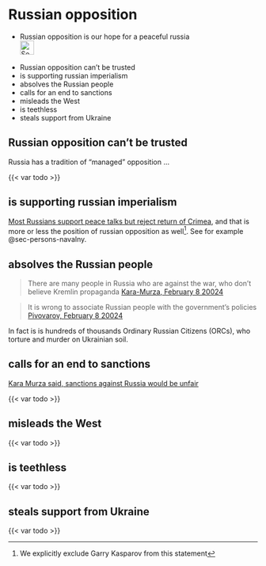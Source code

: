 # Russian opposition {#sec-russia-opposition}

::: {.callout-caution title="Myth"}
- Russian opposition is our hope for a peaceful russia
[<br>![Search for topic in EUvsDisinfo](../all_common_img/EUvsDisinfo_400x240.jpg){height=2em}](https://euvsdisinfo.eu/disinformation-cases/?text=russian%20opposition%20&sort=relevance)
:::

::: {.callout-tip title="Truth"}
- Russian opposition can't be trusted
- is supporting russian imperialism
- absolves the Russian people
- calls for an end to sanctions
- misleads the West
- is teethless
- steals support from Ukraine
:::

## Russian opposition can't be trusted

Russia has a tradition of "managed" opposition ...

{{< var todo >}}


## is supporting russian imperialism

[Most Russians support peace talks but reject return of Crimea](https://www.washingtonpost.com/world/2022/12/13/russian-poll-peace-crimea/), and that is more or less the position of russian opposition as well^[We explicitly exclude Garry Kasparov from this statement]. See for example @sec-persons-navalny.


## absolves the Russian people

> There are many people in Russia who are against the war, who don't believe Kremlin propaganda
> [Kara-Murza, February 8 20024](https://www.dw.com/en/prisoner-swap-russian-dissidents-conflicted-over-release/a-69844483)

> It is wrong to associate Russian people with the government's policies
> [Pivovarov, February 8 20024](https://www.dw.com/en/prisoner-swap-russian-dissidents-conflicted-over-release/a-69844483)

In fact is is hundreds of thousands Ordinary Russian Citizens (ORCs), who torture and murder on Ukrainian soil. 


## calls for an end to sanctions

[Kara Murza said, sanctions against Russia would be unfair](https://www.pravda.com.ua/eng/news/2024/08/3/7468716/)

{{< var todo >}}


## misleads the West

{{< var todo >}}


## is teethless

{{< var todo >}}


## steals support from Ukraine

{{< var todo >}}

